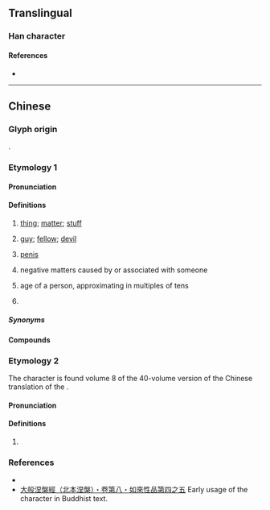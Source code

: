 {{character info}}
==Translingual==

===Han character===
{{Han char|rn=30|rad=口|as=11|sn=14|four=|canj=RWGN|ids=⿰口野}}

====References====
* {{Han ref|kx=0206.201|hdz=10676.040|uh=5622|ud=22050}}

----

==Chinese==

===Glyph origin===
{{Han etym|野}}
{{Han compound|口|野|ls=psc|c1=s|c2=p|no_och2=y}}.

===Etymology 1===
{{zh-forms|alt=野,惹}}
{{rfe|zh}}

====Pronunciation====
{{zh-pron
|m=yě
|c=je5
|c-t=yie1
|cat=c:n,c:cls
}}

====Definitions====
{{zh-hanzi}}

# {{lb|zh|Cantonese|dialectal Hakka|Zhongshan Min}} [[thing]]; [[matter]]; [[stuff]] {{zh-mw|樣}}
#: {{zh-co|好嘢！|Good '''stuff'''! Hooray!|C}}
#: {{zh-co|講 人哋 嘅 嘢|to talk about other people's '''stuff'''|C}}
#: {{zh-x|你 想 食 日本 嘢 定 食 泰國 嘢 啊{aa3}？|Do you want to eat Japanese '''food''' or Thai '''food'''?|C}}
# {{lb|zh|Cantonese|derogatory}} [[guy]]; [[fellow]]; [[devil]] {{zh-mw|個|條}}
# {{lb|zh|Cantonese|euphemistic|always with the classifier}} [[penis]] {{zh-mw|條}}
# {{lb|zh|Cantonese|always with the classifier}} negative matters caused by or associated with someone {{zh-mw|籠}}
#: {{zh-co|睇穿 佢 籠{lung4-2} 嘢|to see through their schemes|C}}
# {{lb|zh|Cantonese|always with the classifier}} age of a person, approximating in multiples of tens {{q|only for three or above}} {{zh-mw|張}}
#: {{zh-co|三 張 嘢|thirty-odd years old|C}}
# {{lb|zh|Cantonese}} {{zh-classifier|[[occurrences]] of [[events]]}}
#: {{zh-x|叫 咗 佢 唔好 再 捽{zeot1} 眼，但係 佢 係 都 要 捽{zeot1} 多 幾 嘢 㗎 喎{wo3}。|I told him to stop rubbing his eyes, but he still goes on rubbing it a few more '''times'''.|C}}

=====Synonyms=====
{{zh-dial|東西}}
{{zh-dial|陰莖}}

====Compounds====
{{zh-der|一嘢|一嚿嘢|一張嘢|一皮嘢|乜嘢|乜嘢嘢|乜嘢物嘢|乜嘢話|乜嘢都|你好嘢|你講嘢呀|來路嘢|做乜嘢|做嘢|偷嘢|冇乜嘢|冇嘢|冇嘢到|出嘢|叫嘢食|咩嘢|唔係嘢少|唔做嘢|嗌嘢食|嘢食|嘢飲|垃圾嘢|執嘢|執平嘢|大枝嘢|大粒嘢|大路嘢|好嘢|㜺嘢|扑嘢|扮嘢|揩嘢|搵嘢做|搶嘢|撈嘢|撻嘢|攋嘢|攪嘢|整嘢食|曳嘢|正嘢|污糟嘢|流嘢|淋瀋嘢|演嘢|濕星嘢|瀨嘢|玩嘢|用屎窟諗嘢|神嘢|笠嘢|筍嘢|肺講嘢|舉嘢|衰鬼嘢|諗嘢|講嘢|講嘢唔算數|識嘢|賴嘢|辣嘢|重嘢|領嘢|飲嘢|鼠嘢|𥄫嘢}}

===Etymology 2===
{{zh-forms}}
The character is found volume 8 of the 40-volume version of the Chinese translation of the ''{{w|Mahāyāna Mahāparinirvāṇa Sūtra}}''.

====Pronunciation====
{{rfp|zh}}

====Definitions====
{{zh-hanzi}}

# {{lb|zh|Buddhism}} {{rfdef|zh}}

===References===
* {{R:yue:Hanzi}}
* [[wikisource:zh:大般涅槃經_(四十卷本)/08|大般涅槃經（北本涅槃）・卷第八・如來性品第四之五]] Early usage of the character in Buddhist text.
